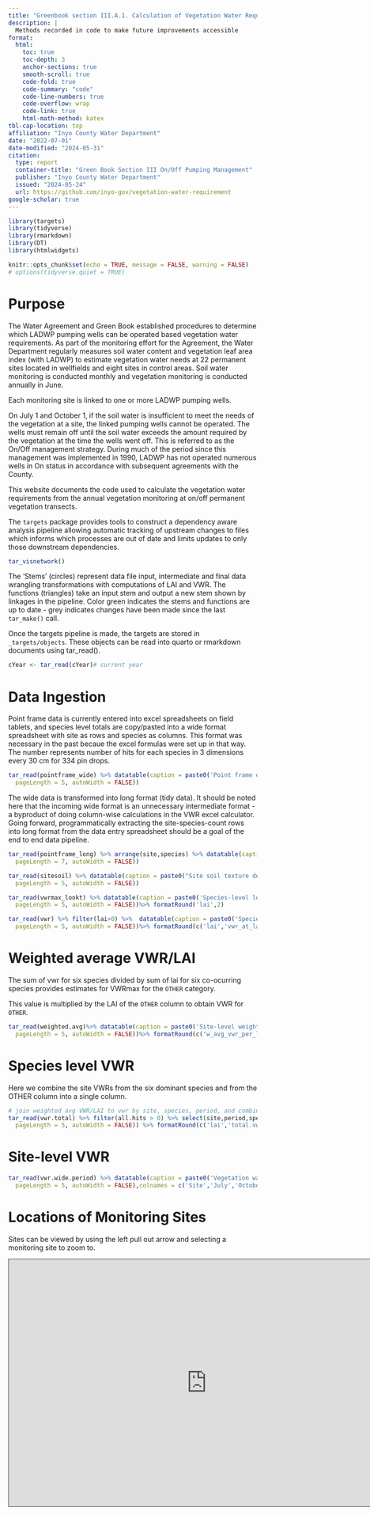 ```yaml
---
title: "Greenbook section III.A.1. Calculation of Vegetation Water Requirement"
description: |
  Methods recorded in code to make future improvements accessible
format: 
  html: 
    toc: true
    toc-depth: 3
    anchor-sections: true
    smooth-scroll: true
    code-fold: true
    code-summary: "code"
    code-line-numbers: true
    code-overflow: wrap
    code-link: true
    html-math-method: katex
tbl-cap-location: top   
affiliation: "Inyo County Water Department"
date: "2022-07-01"
date-modified: "2024-05-31"
citation:
  type: report
  container-title: "Green Book Section III On/Off Pumping Management"
  publisher: "Inyo County Water Department"
  issued: "2024-05-24"
  url: https://github.com/inyo-gov/vegetation-water-requirement
google-scholar: true
---
```


```r
library(targets)
library(tidyverse)
library(rmarkdown)
library(DT)
library(htmlwidgets)

knitr::opts_chunk$set(echo = TRUE, message = FALSE, warning = FALSE)
# options(tidyverse.quiet = TRUE)
```

# Purpose
    
The Water Agreement and Green Book established procedures to determine which LADWP pumping wells can be operated based vegetation water requirements. As part of the monitoring effort for the Agreement, the Water Department regularly measures soil water content and vegetation leaf area index (with LADWP) to estimate vegetation water needs at 22 permanent sites located in wellfields and eight sites in control areas. Soil water monitoring is conducted monthly and vegetation monitoring is conducted annually in June. 

Each monitoring site is linked to one or more LADWP pumping wells. 

On July 1 and October 1, if the soil water is insufficient to meet the needs of the vegetation at a site, the linked pumping wells cannot be operated. The wells must remain off until the soil water exceeds the amount required by the vegetation at the time the wells went off. This is referred to as the On/Off management strategy. During much of the period since this management was implemented in 1990, LADWP has not operated numerous wells in On status in accordance with subsequent agreements with the County.

This website documents the code used to calculate the vegetation water requirements from the annual vegetation monitoring at on/off permanent vegetation transects.

The `targets` package provides tools to construct a dependency aware analysis pipeline allowing automatic tracking of upstream changes to files which informs which processes are out of date and limits updates to only those downstream dependencies. 

```r
tar_visnetwork()
```

The 'Stems' (circles) represent data file input, intermediate and final data wrangling transformations with computations of LAI and VWR. The functions (triangles) take an input stem and output a new stem shown by linkages in the pipeline. Color green indicates the stems and functions are up to date - grey indicates changes have been made since the last `tar_make()` call.
 
Once the targets pipeline is made, the targets are stored in `_targets/objects`. These objects can be read into quarto or rmarkdown documents using tar_read().

```r
cYear <- tar_read(cYear)# current year
```

# Data Ingestion
Point frame data is currently entered into excel spreadsheets on field tablets, and species level totals are copy/pasted into a wide format spreadsheet with site as rows and species as columns. This format was necessary in the past becaue the excel formulas were set up in that way. The number represents number of hits for each species in 3 dimensions every 30 cm for 334 pin drops.

```r
tar_read(pointframe_wide) %>% datatable(caption = paste0('Point frame data entered in wide format in ',cYear,"."),filter = c("top"),options = list(
  pageLength = 5, autoWidth = FALSE)) 
```

The wide data is transformed into long format (tidy data). It should be noted here that the incoming wide format is an unnecessary intermediate format - a byproduct of doing column-wise calculations in the VWR excel calculator. Going forward, programmatically extracting the site-species-count rows into long format from the data entry spreadsheet should be a goal of the end to end data pipeline.

```r
tar_read(pointframe_long) %>% arrange(site,species) %>% datatable(caption = paste0('Tidy point-frame data (site-species unique row combos) obtained with pivot_longer() function on wide input data above. Data updated in ',cYear,"."),filter = c("top"),options = list(
  pageLength = 7, autoWidth = FALSE)) 
```

```r
tar_read(sitesoil) %>% datatable(caption = paste0("Site soil texture designation (silt or sand)."),filter = c("top"),options = list(
  pageLength = 5, autoWidth = FALSE))
```

```r
tar_read(vwrmax_lookt) %>% datatable(caption = paste0('Species-level leaf area index (LAI) for July 1, ',cYear,", and VWR max for each period (July or October), site soil texture designation (silt or sand) affecting plant available water."),filter = c("top"),options = list(
  pageLength = 5, autoWidth = FALSE))%>% formatRound('lai',2)
```

```r

tar_read(vwr) %>% filter(lai>0) %>%  datatable(caption = paste0('Species-level VWR at each site computed from multiplying LAI by VWR max for each period (July or October)'),filter = c("top"),options = list(
  pageLength = 5, autoWidth = FALSE))%>% formatRound(c('lai','vwr_at_lai_max','vwr'),2)
```

# Weighted average VWR/LAI 
The sum of vwr for six species divided by sum of lai for six co-ocurring species provides estimates for VWRmax for the `OTHER` category.

This value is multiplied by the LAI of the `OTHER` column to obtain VWR for `OTHER`.

```r
tar_read(weighted.avg)%>% datatable(caption = paste0('Site-level weighted average VWR/LAI for ',cYear,", used as VWR max for OTHER species category for each period ()."),filter = c("top"),options = list(
  pageLength = 5, autoWidth = FALSE))%>% formatRound(c('w_avg_vwr_per_lai'),2)
```

# Species level VWR
Here we combine the site VWRs from the six dominant species and from the OTHER column into a single column.

```r
# join weighted avg VWR/LAI to vwr by site, species, period, and combined 
tar_read(vwr.total) %>% filter(all.hits > 0) %>% select(site,period,species,lai,total.vwr) %>%  datatable(caption = paste0("Total VWR for six dominant species and other species combined into one column"),filter = c("top"),options = list(
  pageLength = 5, autoWidth = FALSE)) %>% formatRound(c('lai','total.vwr'),2)
```

# Site-level VWR

```r
tar_read(vwr.wide.period) %>% datatable(caption = paste0('Vegetation water requirements (cm) July 1 (half year) and Oct 1 (full year), for ',cYear,', calculated according to Greenbook section III.A.1.'),filter = c("top"),options = list(
  pageLength = 5, autoWidth = FALSE),colnames = c('Site','July','October')) %>% formatRound(c('july','oct'),2) 
```

# Locations of Monitoring Sites
Sites can be viewed by using the left pull out arrow and selecting a monitoring site to zoom to.

<iframe src="https://www.arcgis.com/apps/dashboards/cc4c1795b7f946df832ee4fa2a87d616" height="500" width="800" style="border: 1px solid #464646;" allowfullscreen="" allow="autoplay" data-external="1"></iframe>



